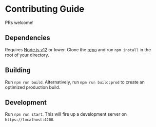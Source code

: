 
# Contributing Guide

<Callout emoji="🙏">PRs welcome!</Callout>

## Dependencies

Requires [Node.js v12](https://nodejs.org/es/blog/release/v12.13.0/) or lower. Clone the [repo](https://github.com/ampath/ngx-openmrs-formbuilder) and run `npm install` in the root of your directory.

## Building

Run `npm run build`. Alternatively, run `npm run build:prod` to create an optimized production build.

## Development

Run `npm run start`. This will fire up a development server on `https://localhost:4200`.
